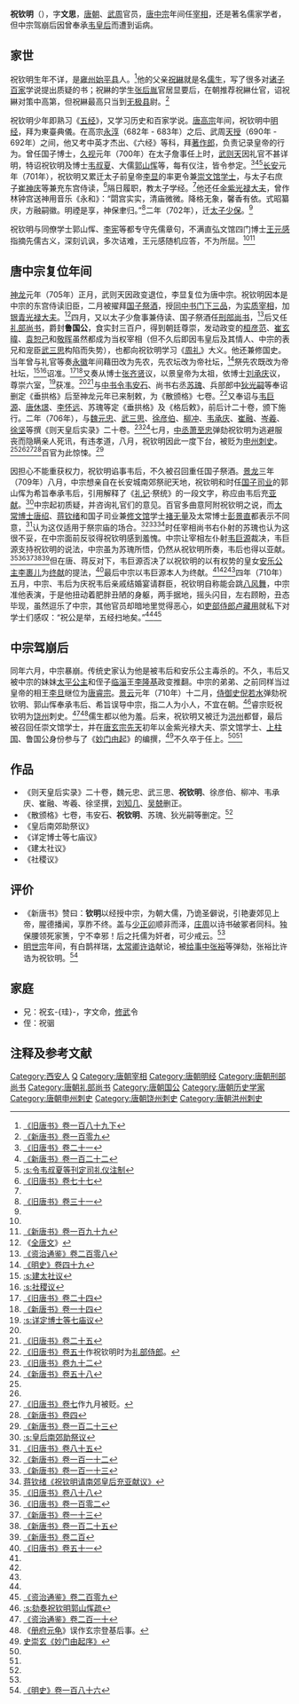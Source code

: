 '''祝钦明'''（{{bd|7世纪||710年代|catIdx=Z}}），字'''文思'''，[[唐朝|唐朝]]、[[武周|武周]]官员，[[唐中宗|唐中宗]]年间任[[宰相|宰相]]，还是著名儒家学者，但中宗驾崩后因曾奉承[[韦庶人|韦皇后]]而遭到诟病。

== 家世 ==
祝钦明生年不详，是[[雍州|雍州]][[兴平县|始平县]]人。<ref name=BT189-2>[[:s:旧唐书/卷189下|《旧唐书》卷一百八十九下]]</ref>他的父亲[[祝綝|祝綝]]就是名[[儒生|儒生]]，写了很多对[[诸子百家|诸子百家]]学说提出质疑的书；祝綝的学生[[张后胤|张后胤]]官居显要后，在朝推荐祝綝仕官，诏祝綝对策中高第，但祝綝最高只当到[[无极县|无极县]]尉。<ref name=NBT109>[[:s:新唐书/卷109|《新唐书》卷一百零九]]</ref>

祝钦明少年即熟习《[[五经|五经]]》，又学习历史和百家学说。[[唐高宗|唐高宗]]年间，祝钦明中[[明经|明经]]，拜为東臺典儀。在高宗[[永淳|永淳]]（682年 - 683年）之后、武周[[天授_(武周)|天授]]（690年 - 692年）之间，他又考中英才杰出、《六经》等科，拜[[著作郎|著作郎]]，负责记录皇帝的行为。曾任国子博士，[[久视|久视]]元年（700年）在太子詹事任上时，[[武则天|武则天]]因礼官不甚详明，特诏祝钦明及博士[[韦叔夏|韦叔夏]]、大儒[[郭山恽|郭山恽]]等，每有仪注，皆令参定。<ref name=BT21>[[:s:旧唐书/卷21|《旧唐书》卷二十一]]</ref><ref>[[:s:新唐书/卷122|《新唐书》卷一百二十二]]</ref><ref>[[:s:令韦叔夏等刊定司礼仪注制|:s:令韦叔夏等刊定司礼仪注制]]</ref>[[长安_(年号)|长安]]元年（701年），祝钦明又累迁太子前皇帝[[李显|李显]]的率更令兼[[崇文馆|崇文馆]][[学士|学士]]，与太子右庶子[[崔神庆|崔神庆]]等兼充东宫侍读，<ref>[[:s:旧唐书/卷77|《旧唐书》卷七十七]]</ref>隔日履职，教太子学经。<ref name=NBT109/>他还任[[金紫光禄大夫|金紫光禄大夫]]，曾作林钟宫送神用音乐《永和》：“閟宫实实，清庙微微。降格无象，馨香有依。式昭纂庆，方融嗣徽。明禋是享，神保聿归。”<ref>[[:s:旧唐书/卷31|《旧唐书》卷三十一]]</ref>二年（702年），迁[[太子少保|太子少保]]。<ref name=BT189-2/>

祝钦明与同僚学士郭山恽、[[李宪|李宪]]等都专守先儒章句，不满直弘文馆四门博士[[王元感|王元感]]指摘先儒古义，深刻讥讽，多次诘难，王元感随机应答，不为所屈。<ref name=BT189-2/><ref name=NBT199>[[:s:新唐书/卷199|《新唐书》卷一百九十九]]</ref>

== 唐中宗复位年间 ==
[[神龙_(年号)|神龙]]元年（705年）正月，武则天因政变退位，李显复位为唐中宗。祝钦明因本是中宗的东宫侍读旧臣，二月被擢拜[[国子祭酒|国子祭酒]]，授[[同中书门下三品|同中书门下三品]]，为[[实质宰相|实质宰相]]，加[[银青光禄大夫|银青光禄大夫]]。<ref>《[[全唐文|全唐文]]》</ref>四月，又以太子少詹事兼侍读、国子祭酒任[[刑部尚书|刑部尚书]]，<ref>[[:s:资治通鉴/卷208|《资治通鉴》卷二百零八]]</ref>后又任[[礼部尚书|礼部尚书]]，爵封'''鲁国公'''，食实封三百户，得到朝廷尊崇，发动政变的[[桓彦范|桓彦范]]、[[崔玄暐|崔玄暐]]、[[袁恕己|袁恕己]]和[[敬晖|敬晖]]虽然都成为当权宰相（但不久后即因韦皇后及其情人、中宗的表兄和宠臣[[武三思|武三思]]构陷而失势），也都向祝钦明学习《[[周礼|周礼]]》大义。他还兼修国史。当年曾与礼官等奏[[永徽|永徽]]年间藉田改为先农，先农坛改为帝社坛，<ref>[[:s:明史/卷49|《明史》卷四十九]]</ref>祭先农既改为帝社坛，<ref>[[:s:建太社议|:s:建太社议]]</ref><ref>[[:s:社稷议|:s:社稷议]]</ref>诏准。<ref>[[:s:旧唐书/卷24|《旧唐书》卷二十四]]</ref><ref>[[:s:新唐书/卷14|《新唐书》卷一十四]]</ref>又奏从博士[[张齐贤|张齐贤]]议，以景皇帝为太祖，依博士[[刘承庆|刘承庆]]议，尊崇六室，<ref>[[:s:详定博士等七庙议|:s:详定博士等七庙议]]</ref>获准。<ref name=NBT199/><ref>[[:s:旧唐书/卷25|《旧唐书》卷二十五]]</ref>与[[中书令|中书令]][[韦安石|韦安石]]、尚书右丞[[苏瑰|苏瑰]]、兵部郎中[[狄光嗣|狄光嗣]]等奉诏删定《垂拱格》后至神龙元年已来制敕，为《散颁格》七卷。<ref>[[:s:旧唐书/卷50|《旧唐书》卷五十]]作祝钦明时为[[礼部侍郎|礼部侍郎]]。</ref>又奉诏与[[韦巨源|韦巨源]]、[[唐休璟|唐休璟]]、[[李怀远|李怀远]]、苏瑰等定《垂拱格》及《格后敕》，前后计二十卷，颁下施行。二年（706年），与[[魏元忠|魏元忠]]、[[武三思|武三思]]、[[徐彦伯|徐彦伯]]、[[柳冲|柳冲]]、[[韦承庆|韦承庆]]、[[崔融_(国子司业)|崔融]]、[[岑羲|岑羲]]、[[徐坚|徐坚]]等撰《则天皇后实录》二十卷。<ref name=BT92>[[:s:旧唐书/卷92|《旧唐书》卷九十二]]</ref><ref name=NBT58>[[:s:新唐书/卷58|《新唐书》卷五十八]]</ref>七月，[[中丞|中丞]][[萧至忠|萧至忠]]弹劾祝钦明为逃避服丧而隐瞒亲人死讯，有违孝道，八月，祝钦明因此一度下台，被贬为[[申州|申州]][[刺史|刺史]]。<ref name=BT189-2/><ref name=NBT109/><ref>[[:s:旧唐书/卷7|《旧唐书》卷七]]作九月被贬。</ref><ref>[[:s:新唐书/卷4|《新唐书》卷四]]</ref>百官为此惊悚。<ref>[[:s:新唐书/卷123|《新唐书》卷一百二十三]]</ref>

因担心不能重获权力，祝钦明谄事韦后，不久被召回重任国子祭酒。[[景龙|景龙]]三年（709年）八月，中宗想亲自在长安城南郊祭祀天地，祝钦明和时任[[国子司业|国子司业]]的郭山恽为希旨奉承韦后，引用解释了《[[礼记|礼记]]·祭统》的一段文字，称应由韦后充[[亚献|亚献]]。<ref>[[:s:皇后南郊助祭议|:s:皇后南郊助祭议]]</ref>中宗起初质疑，并咨询礼官们的意见。百官多曲意阿附祝钦明之说，而[[太常博士|太常博士]][[唐绍|唐绍]]、[[蒋钦绪|蒋钦绪]]和国子司业兼[[修文馆|修文馆]]学士[[褚无量|褚无量]]及太常博士[[彭景直|彭景直]]都表示不同意，<ref>[[:s:旧唐书/卷85|《旧唐书》卷八十五]]</ref>认为这仅适用于祭宗庙的场合。<ref>[[:s:新唐书/卷112|《新唐书》卷一百一十二]]</ref><ref>[[:s:新唐书/卷113|《新唐书》卷一百一十三]]</ref><ref>[[:s:祝钦明请南郊皇后充亚献议|蒋钦绪《祝钦明请南郊皇后充亚献议》]]</ref>时任宰相尚书右仆射的苏瑰也认为这很不妥，在中宗面前反驳得祝钦明感到羞愧。中宗让宰相左仆射[[韦巨源|韦巨源]]裁决，韦巨源支持祝钦明的说法，中宗虽为苏瑰所悟，仍然从祝钦明所奏，韦后也得以亚献。<ref>[[:s:旧唐书/卷88|《旧唐书》卷八十八]]</ref><ref>[[:s:旧唐书/卷102|《旧唐书》卷一百零二]]</ref><ref>[[:s:新唐书/卷13|《新唐书》卷一十三]]</ref><ref>[[:s:新唐书/卷125|《新唐书》卷一百二十五]]</ref><ref>[[:s:新唐书/卷200|《新唐书》卷二百]]</ref>但在唐、蒋反对下，韦巨源否决了以祝钦明的以有权势的皇女[[安乐公主|安乐公主]][[李裹儿|李裹儿]]为[[终献|终献]]的提法，<ref>[[:s:旧唐书/卷51|《旧唐书》卷五十一]]</ref>最后中宗以韦巨源本人为终献。<ref name=BT189-2/><ref name=BT21/><ref name=BT92/>四年（710年）五月，中宗、韦后为庆祝韦后亲戚结婚宴请群臣，祝钦明自称能会跳[[八风舞|八风舞]]，中宗准他表演，于是他扭动着肥胖丑陋的身躯，两手据地，摇头闪目，左右顾盼，丑态毕现，虽然逗乐了中宗，其他官员却暗地里觉得恶心，如[[吏部侍郎|吏部侍郎]][[卢藏用|卢藏用]]就私下对学士们感叹：“祝公是举，五经扫地矣。”<ref name=NBT109/><ref>[[:s:资治通鉴/卷209|《资治通鉴》卷二百零九]]</ref>

== 中宗驾崩后 ==
同年六月，中宗暴崩。传统史家认为他是被韦后和安乐公主毒杀的。不久，韦后又被中宗的妹妹[[太平公主|太平公主]]和侄子[[临淄|临淄]]王[[李隆基|李隆基]]政变推翻。中宗的弟弟、之前同样当过皇帝的相王[[李旦|李旦]]继位为[[唐睿宗|唐睿宗]]。[[景云|景云]]元年（710年）十二月，[[侍御史|侍御史]][[倪若水|倪若水]]弹劾祝钦明、郭山恽奉承韦后、希旨误导中宗，指二人为小人，不宜在朝。<ref>[[:s:劾奏祝钦明郭山恽疏|:s:劾奏祝钦明郭山恽疏]]</ref>睿宗贬祝钦明为[[饶州_(隋朝)|饶州]]刺史。<ref>[[:s:资治通鉴/卷210|《资治通鉴》卷二百一十]]</ref><ref>《[[册府元龟|册府元龟]]》误作玄宗登基后事。</ref>儒生都以他为羞。后来，祝钦明又被迁为[[洪州_(隋朝)|洪州]]都督，最后被召回任崇文馆学士，并在[[唐玄宗|唐玄宗]][[先天_(年号)|先天]]初年以金紫光禄大夫、崇文馆学士、[[上柱国|上柱国]]、鲁国公身份参与了《[[妙门由起|妙门由起]]》的编撰，<ref>[[:s:妙门由起序|史崇玄《妙门由起序》]]</ref>不久卒于任上。<ref name=BT189-2/><ref name=NBT109/>

== 作品 ==
*《则天皇后实录》二十卷，魏元忠、武三思、'''祝钦明'''、徐彦伯、柳冲、韦承庆、崔融、岑羲、徐坚撰，[[刘知几|刘知几]]、[[吴兢|吴兢]]删正。
*《散颁格》七卷，韦安石、'''祝钦明'''、苏瑰、狄光嗣等删定。<ref name=NBT58/>
*《皇后南郊助祭议》
*《详定博士等七庙议》
*《建太社议》
*《社稷议》

== 评价 ==
*《新唐书》赞曰：'''钦明'''以经授中宗，为朝大儒，乃诡圣僻说，引艳妻郊见上帝，腥德播闻，享胙不终。盖与[[少正卯|少正卯]]顺非而泽，[[庄周|庄周]]以诗书破冢者同科。独保腰领死家箦，宁不幸邪！后之托儒为奸者，可少戒云。<ref name=NBT109/>
*[[明世宗|明世宗]]年间，有白鹊祥瑞，[[太常卿|太常卿]][[许诰|许诰]]献论，被[[给事中|给事中]][[张裕|张裕]]等弹劾，张裕比许诰为祝钦明。<ref>[[:s:明史/卷186|《明史》卷一百八十六]]</ref>

== 家庭 ==
*兄：祝玄-{珪}-，字文命，[[修武|修武]]令
*侄：祝骃

== 注释及参考文献 ==
{{reflist|3}}

{{DEFAULTSORT:Z}}
[[Category:西安人|Category:西安人]]
[[Category:祝姓|Q]]
[[Category:唐朝宰相|Category:唐朝宰相]]
[[Category:唐朝明经|Category:唐朝明经]]
[[Category:唐朝刑部尚书|Category:唐朝刑部尚书]]
[[Category:唐朝礼部尚书|Category:唐朝礼部尚书]]
[[Category:唐朝国公|Category:唐朝国公]]
[[Category:唐朝历史学家|Category:唐朝历史学家]]
[[Category:唐朝申州刺史|Category:唐朝申州刺史]]
[[Category:唐朝饶州刺史|Category:唐朝饶州刺史]]
[[Category:唐朝洪州刺史|Category:唐朝洪州刺史]]